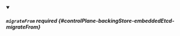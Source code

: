


<details className="config-field" data-expandable="true" open>
<summary>

##### `migrateFrom` <span className="config-field-required" data-required="false">required</span> <span className="config-field-type"></span> <span className="config-field-default"></span> <span className="config-field-enum"></span> {#controlPlane-backingStore-embeddedEtcd-migrateFrom}



</summary>

<PartialMigratefromreference />


</details>
